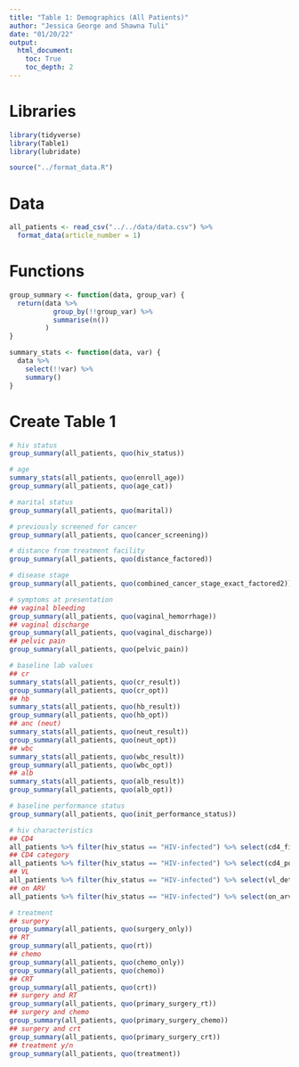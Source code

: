 ```yaml
---
title: "Table 1: Demographics (All Patients)"
author: "Jessica George and Shawna Tuli"
date: "01/20/22"
output: 
  html_document:
    toc: True
    toc_depth: 2
---
```


# Libraries
```r
library(tidyverse)
library(Table1)
library(lubridate)

source("../format_data.R")
```


# Data
```r
all_patients <- read_csv("../../data/data.csv") %>% 
  format_data(article_number = 1)
```


# Functions
```r
group_summary <- function(data, group_var) {
  return(data %>% 
           group_by(!!group_var) %>% 
           summarise(n())
         )
}

summary_stats <- function(data, var) {
  data %>% 
    select(!!var) %>% 
    summary()
}
```


# Create Table 1
```r
# hiv status
group_summary(all_patients, quo(hiv_status))

# age
summary_stats(all_patients, quo(enroll_age))
group_summary(all_patients, quo(age_cat))

# marital status
group_summary(all_patients, quo(marital))

# previously screened for cancer
group_summary(all_patients, quo(cancer_screening))

# distance from treatment facility
group_summary(all_patients, quo(distance_factored))

# disease stage
group_summary(all_patients, quo(combined_cancer_stage_exact_factored2))

# symptoms at presentation
## vaginal bleeding
group_summary(all_patients, quo(vaginal_hemorrhage))
## vaginal discharge
group_summary(all_patients, quo(vaginal_discharge))
## pelvic pain
group_summary(all_patients, quo(pelvic_pain))

# baseline lab values
## cr
summary_stats(all_patients, quo(cr_result))
group_summary(all_patients, quo(cr_opt))
## hb
summary_stats(all_patients, quo(hb_result))
group_summary(all_patients, quo(hb_opt))
## anc (neut)
summary_stats(all_patients, quo(neut_result))
group_summary(all_patients, quo(neut_opt))
## wbc
summary_stats(all_patients, quo(wbc_result))
group_summary(all_patients, quo(wbc_opt))
## alb
summary_stats(all_patients, quo(alb_result))
group_summary(all_patients, quo(alb_opt))

# baseline performance status
group_summary(all_patients, quo(init_performance_status))

# hiv characteristics
## CD4
all_patients %>% filter(hiv_status == "HIV-infected") %>% select(cd4_final) %>% summary()
## CD4 category
all_patients %>% filter(hiv_status == "HIV-infected") %>% select(cd4_pos_cat2) %>% summary()
## VL
all_patients %>% filter(hiv_status == "HIV-infected") %>% select(vl_detect) %>% summary()
## on ARV
all_patients %>% filter(hiv_status == "HIV-infected") %>% select(on_arv) %>% summary()

# treatment
## surgery
group_summary(all_patients, quo(surgery_only))
## RT
group_summary(all_patients, quo(rt))
## chemo
group_summary(all_patients, quo(chemo_only))
group_summary(all_patients, quo(chemo))
## CRT
group_summary(all_patients, quo(crt))
## surgery and RT
group_summary(all_patients, quo(primary_surgery_rt))
## surgery and chemo
group_summary(all_patients, quo(primary_surgery_chemo))
## surgery and crt
group_summary(all_patients, quo(primary_surgery_crt))
## treatment y/n
group_summary(all_patients, quo(treatment))
```